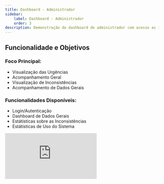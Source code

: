 ```yaml
---
title: Dashboard - Administrador
sidebar:
    label: Dashboard - Administrador
    order: 3
description: Demonstração do dashboard de administrador com acesso as informações relevantes de colaboradores e ocorrências.
---
```


## Funcionalidade e Objetivos
### Foco Principal: 
- Visualização das Urgências
- Acompanhamento Geral
- Visualização de Inconsistências
- Acompanhamento de Dados Gerais

### Funcionalidades Disponíveis:
- Login/Autenticação
- Dashboard de Dados Gerais 
- Estátisticas sobre as Inconsistências
- Estátisticas de Uso do Sistema

<iframe style={{ display: 'block', margin: 'auto', width: '100%', height: '50vh'}} src="https://www.youtube.com/embed/Y5UqpD-1jyI?si=X-fJzHWWvesT63VS" title="YouTube video player" frameborder="0" allow="accelerometer; autoplay; clipboard-write; encrypted-media; gyroscope; picture-in-picture; web-share" referrerpolicy="strict-origin-when-cross-origin" allowfullscreen></iframe>